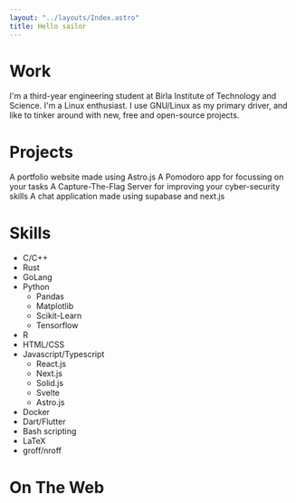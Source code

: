 ```yaml
---
layout: "../layouts/Index.astro"
title: Hello sailor
---
```



# Work

I\'m a third-year engineering student at Birla Institute of Technology
and Science. I\'m a Linux enthusiast. I use GNU/Linux as my primary
driver, and like to tinker around with new, free and open-source
projects.

# Projects

<div class="grid grid-cols-1 md:grid-cols-2 gap-2 align-center mt-3">
  <Card title="sabyabhoi.xyz" url="https://sabyabhoi.xyz/">
    A portfolio website made using Astro.js
  </Card>
  <Card title="WorkItOut" url="https://github.com/sabyabhoi/WorkItOut">
    A Pomodoro app for focussing on your tasks
  </Card>
  <Card title="boi-ctf" url="https://github.com/sabyabhoi/boi-ctf">
    A Capture-The-Flag Server for improving your cyber-security skills
  </Card>
  <Card title="BoiChat" url="https://github.com/sabyabhoi/BoiChat">
    A chat application made using supabase and next.js
  </Card>
</div>

# Skills

- C/C++
- Rust
- GoLang
- Python
  - Pandas
  - Matplotlib
  - Scikit-Learn
  - Tensorflow
- R
- HTML/CSS
- Javascript/Typescript
  - React.js
  - Next.js
  - Solid.js
  - Svelte
  - Astro.js
- Docker
- Dart/Flutter
- Bash scripting
- LaTeX
- groff/nroff

# On The Web

<IconLink
  url="https://github.com/sabyabhoi/"
  name="@sabyabhoi"
  icon="mdi:github"
/>
<IconLink
  url="https://www.linkedin.com/in/sabyabhoi/"
  name="sabyabhoi"
  icon="mdi:linkedin"
/>
<IconLink
  url="mailto:sabyabhoi@gmail.com"
  name="sabyabhoi@gmail.com"
  icon="ic:baseline-mail"
/>

